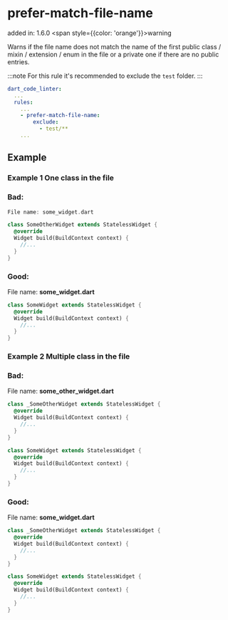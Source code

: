 # prefer-match-file-name
added in: 1.6.0 <span style={{color: 'orange'}}>warning</span>

Warns if the file name does not match the name of the first public class / mixin / extension / enum in the file or a private one if there are no public entries.

:::note
For this rule it's recommended to exclude the `test` folder.
:::

```yaml
dart_code_linter:
  ...
  rules:
    ...
    - prefer-match-file-name:
        exclude:
          - test/**
    ...
```

## Example
### Example 1 One class in the file
### Bad:
```dart
File name: some_widget.dart

class SomeOtherWidget extends StatelessWidget {
  @override
  Widget build(BuildContext context) {
    //...
  }
}
```
### Good:
File name: **some_widget.dart**

```dart
class SomeWidget extends StatelessWidget {
  @override
  Widget build(BuildContext context) {
    //...
  }
}
```

### Example 2 Multiple class in the file
### Bad:

File name: **some_other_widget.dart**
```dart
class _SomeOtherWidget extends StatelessWidget {
  @override
  Widget build(BuildContext context) {
    //...
  }
}

class SomeWidget extends StatelessWidget {
  @override
  Widget build(BuildContext context) {
    //...
  }
}
```
### Good:

File name: **some_widget.dart**
```dart
class _SomeOtherWidget extends StatelessWidget {
  @override
  Widget build(BuildContext context) {
    //...
  }
}

class SomeWidget extends StatelessWidget {
  @override
  Widget build(BuildContext context) {
    //...
  }
}
```
